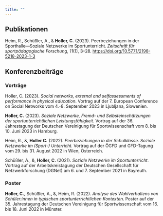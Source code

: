 ```yaml
---
title: ""
---
```


## Publikationen

Heim, R., Schüßler, A., & **Holler, C.** (2023). Peerbeziehungen in der Sporthalle---Soziale Netzwerke im Sportunterricht. *Zeitschrift für sportpädagogische Forschung*, *11*(1), 3--28. <https://doi.org/10.5771/2196-5218-2023-1-3>

## Konferenzbeiträge

### Vorträge

Holler, C. (2023). *Social networks, external and selfassessments of performance in physical education*. Vortrag auf der 7. European Conference on Social Networks vom 4.-8. September 2023 in Ljubljana, Slowenien.

**Holler, C.** (2023). *Soziale Netzwerke, Fremd- und Selbsteinschätzungen der sportunterrichtlichen Leistungsfähigkeit.* Vortrag auf der 36. Jahrestagung der Deutschen Vereinigung für Sportwissenschaft vom 8. bis 10. Juni 2023 in Hamburg.

Heim, R., &, **Holler C.** (2022). *Peerbeziehungen in der Schulklasse. Soziale Netzwerke im (Sport-) Unterricht.* Vortrag auf der ÖGFD und GFD-Tagung vom 29. bis 31. August 2022 in Wien, Österreich.

Schüßler, A., &, **Holler, C.** (2021). *Soziale Netzwerke im Sportunterricht*. Vortrag auf der Arbeitskreistagung der Deutschen Gesellschaft für Netzwerkforschung (DGNet) am 6. und 7. September 2021 in Bayreuth.

### Poster

**Holler, C.**, Schüßler, A., &, Heim, R. (2022). *Analyse des Wahlverhaltens von Schüler:innen in typischen sportunterrichtlichen Kontexten.* Poster auf der 35. Jahrestagung der Deutschen Vereinigung für Sportwissenschaft vom 16. bis 18. Juni 2022 in Münster.
